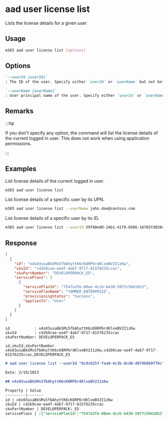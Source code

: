 
# aad user license list

Lists the license details for a given user

## Usage

```sh
m365 aad user license list [options]
```

## Options

```md defintion-list
`--userId [userId]`
: The ID of the user. Specify either `userId` or `userName` but not both.

`--userName [userName]`
: User principal name of the user. Specify either `userId` or `userName` but not both.
```

<Global />

## Remarks

:::tip

If you don't specify any option, the command will list the license details of the current logged in user. This does not work when using application permissions.

:::

## Examples

List license details of the current logged in user.

```sh
m365 aad user license list
```

List license details of a specific user by its UPN.

```sh
m365 aad user license list --userName john.doe@contoso.com
```

List license details of a specific user by its ID.

```sh
m365 aad user license list --userId 59f80e08-24b1-41f8-8586-16765fd830d3
```

## Response

<Tabs>
  <TabItem value="JSON">

  ```json
  [
    {
      "id": "x4s03usaBkSMs5fbAhyttK6cK8RP6rdKlxeBV2I1zKw",
      "skuId": "c42b9cae-ea4f-4ab7-9717-81576235ccac",
      "skuPartNumber": "DEVELOPERPACK_E5",
      "servicePlans": [
        {
          "servicePlanId": "7547a3fe-08ee-4ccb-b430-5077c5041653",
          "servicePlanName": "YAMMER_ENTERPRISE",
          "provisioningStatus": "Success",
          "appliesTo": "User"
        }
      ]
    }
  ]
  ```

  </TabItem>
  <TabItem value="Text">

  ```text
  id           : x4s03usaBkSMs5fbAhyttK6cK8RP6rdKlxeBV2I1zKw
  skuId        : c42b9cae-ea4f-4ab7-9717-81576235ccac
  skuPartNumber: DEVELOPERPACK_E5
  ```

  </TabItem>
  <TabItem value="CSV">

  ```csv
  id,skuId,skuPartNumber
  x4s03usaBkSMs5fbAhyttK6cK8RP6rdKlxeBV2I1zKw,c42b9cae-ea4f-4ab7-9717-81576235ccac,DEVELOPERPACK_E5
  ```

  </TabItem>
  <TabItem value="Markdown">

  ```md
  # aad user license list --userId "0c9c625f-faa9-4c3b-8cd8-d874b869f78c"

  Date: 2/19/2023

  ## x4s03usaBkSMs5fbAhyttK6cK8RP6rdKlxeBV2I1zKw

  Property | Value
  ---------|-------
  id | x4s03usaBkSMs5fbAhyttK6cK8RP6rdKlxeBV2I1zKw
  skuId | c42b9cae-ea4f-4ab7-9717-81576235ccac
  skuPartNumber | DEVELOPERPACK\_E5
  servicePlans | [{"servicePlanId":"7547a3fe-08ee-4ccb-b430-5077c5041653","servicePlanName":"YAMMER\_ENTERPRISE","provisioningStatus":"Success","appliesTo":"User"}]
  ```

  </TabItem>
</Tabs>

